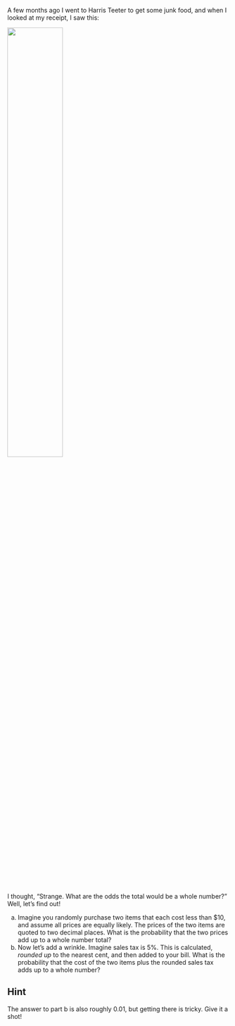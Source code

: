 A few months ago I went to Harris Teeter to get some junk food, and when I looked at my receipt, I saw this:

![](images/ht-receipt.png){width="50%" fig-align="center"}

I thought, "Strange. What are the odds the total would be a whole number?" Well, let's find out!

a. Imagine you randomly purchase two items that each cost less than $10, and assume all prices are equally likely. The prices of the two items are quoted to two decimal places. What is the probability that the two prices add up to a whole number total?
b. Now let's add a wrinkle. Imagine sales tax is 5%. This is calculated, *rounded up* to the nearest cent, and then added to your bill. What is the probability that the cost of the two items plus the rounded sales tax adds up to a whole number?

::: {.callout-tip collapse="true"}
## Hint

The answer to part b is also roughly 0.01, but getting there is tricky. Give it a shot!
:::